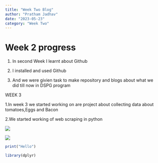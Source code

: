 ```yaml
---
title: "Week Two Blog"
author: "Pratham Jadhav"
date: "2023-05-23"
category: "Week Two"
---
```


# Week 2 progress

1.  In second Week I learnt about Github

2.  I installed and used Github

3.  And we were givien task to make repository and blogs about what we did till now in DSPG program

WEEK 3

1.In week 3 we started working on are project about collecting data about tomatoes,Eggs and Bacon

2.We started working of web scraping in python

![](images/Screen%20Shot%202023-06-01%20at%203.08.46%20PM.png)

![](images/Screen%20Shot%202023-06-01%20at%203.01.53%20PM.png)

```r
print("Hello")
```

```r
library(dplyr)

```
